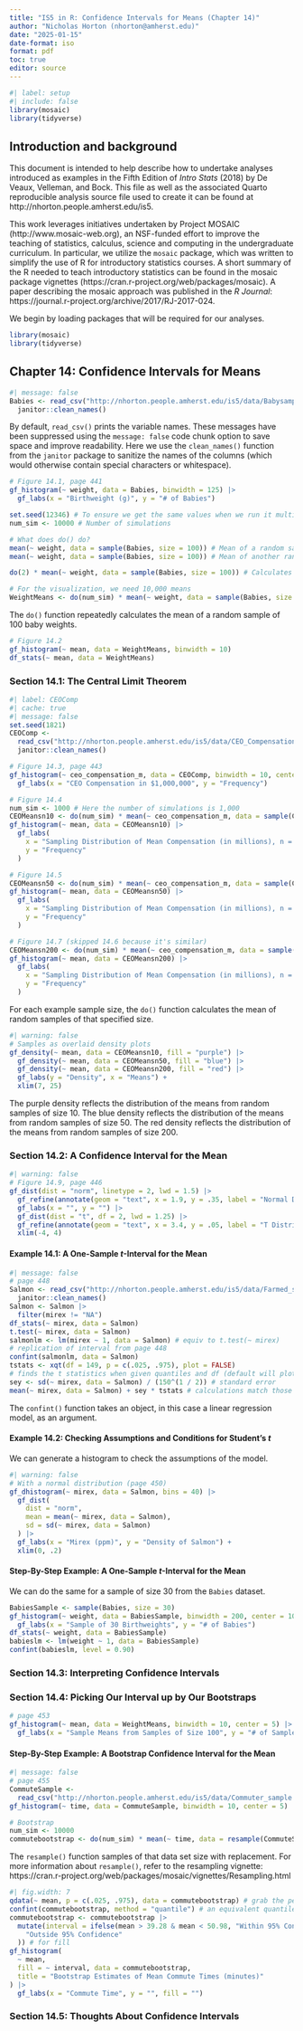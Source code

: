 ```yaml
---
title: "IS5 in R: Confidence Intervals for Means (Chapter 14)"
author: "Nicholas Horton (nhorton@amherst.edu)"
date: "2025-01-15"
date-format: iso
format: pdf
toc: true
editor: source
---
```


```r
#| label: setup
#| include: false
library(mosaic)   
library(tidyverse)
```


## Introduction and background 

This document is intended to help describe how to undertake analyses introduced as examples in the Fifth Edition of *Intro Stats* (2018) by De Veaux, Velleman, and Bock.
This file as well as the associated Quarto reproducible analysis source file used to create it can be found at http://nhorton.people.amherst.edu/is5.

This work leverages initiatives undertaken by Project MOSAIC (http://www.mosaic-web.org), an NSF-funded effort to improve the teaching of statistics, calculus, science and computing in the undergraduate curriculum.
In particular, we utilize the `mosaic` package, which was written to simplify the use of R for introductory statistics courses.
A short summary of the R needed to teach introductory statistics can be found in the mosaic package vignettes (https://cran.r-project.org/web/packages/mosaic).
A paper describing the mosaic approach was published in the *R Journal*: https://journal.r-project.org/archive/2017/RJ-2017-024.

We begin by loading packages that will be required for our analyses.

```r
library(mosaic)
library(tidyverse)
```


## Chapter 14: Confidence Intervals for Means

```r
#| message: false
Babies <- read_csv("http://nhorton.people.amherst.edu/is5/data/Babysamp_98.csv") |>
  janitor::clean_names()
```

By default, `read_csv()` prints the variable names.
These messages have been suppressed using the `message: false` code chunk option to save space and improve readability. 
Here we use the `clean_names()` function from the `janitor` package to sanitize the names of the columns (which would otherwise contain special characters or whitespace).   

```r
# Figure 14.1, page 441
gf_histogram(~ weight, data = Babies, binwidth = 125) |>
  gf_labs(x = "Birthweight (g)", y = "# of Babies")

set.seed(12346) # To ensure we get the same values when we run it multiple times
num_sim <- 10000 # Number of simulations

# What does do() do?
mean(~ weight, data = sample(Babies, size = 100)) # Mean of a random sample of 100
mean(~ weight, data = sample(Babies, size = 100)) # Mean of another random sample

do(2) * mean(~ weight, data = sample(Babies, size = 100)) # Calculates the mean twice

# For the visualization, we need 10,000 means
WeightMeans <- do(num_sim) * mean(~ weight, data = sample(Babies, size = 100))
```

The `do()` function repeatedly calculates the mean of a random sample of 100 baby weights. 

```r
# Figure 14.2
gf_histogram(~ mean, data = WeightMeans, binwidth = 10)
df_stats(~ mean, data = WeightMeans)
```

### Section 14.1: The Central Limit Theorem

```r
#| label: CEOComp
#| cache: true
#| message: false
set.seed(1821)
CEOComp <- 
  read_csv("http://nhorton.people.amherst.edu/is5/data/CEO_Compensation_2014.csv") |>
  janitor::clean_names()

# Figure 14.3, page 443
gf_histogram(~ ceo_compensation_m, data = CEOComp, binwidth = 10, center = 5) |>
  gf_labs(x = "CEO Compensation in $1,000,000", y = "Frequency")

# Figure 14.4
num_sim <- 1000 # Here the number of simulations is 1,000
CEOMeansn10 <- do(num_sim) * mean(~ ceo_compensation_m, data = sample(CEOComp, size = 10))
gf_histogram(~ mean, data = CEOMeansn10) |>
  gf_labs(
    x = "Sampling Distribution of Mean Compensation (in millions), n = 10", 
    y = "Frequency"
  )

# Figure 14.5
CEOMeansn50 <- do(num_sim) * mean(~ ceo_compensation_m, data = sample(CEOComp, size = 50))
gf_histogram(~ mean, data = CEOMeansn50) |>
  gf_labs(
    x = "Sampling Distribution of Mean Compensation (in millions), n = 50", 
    y = "Frequency"
  )

# Figure 14.7 (skipped 14.6 because it's similar)
CEOMeansn200 <- do(num_sim) * mean(~ ceo_compensation_m, data = sample(CEOComp, size = 200))
gf_histogram(~ mean, data = CEOMeansn200) |>
  gf_labs(
    x = "Sampling Distribution of Mean Compensation (in millions), n = 200", 
    y = "Frequency"
  )
```

For each example sample size, the `do()` function calculates the mean of random samples of that specified size.

```r
#| warning: false
# Samples as overlaid density plots
gf_density(~ mean, data = CEOMeansn10, fill = "purple") |>
  gf_density(~ mean, data = CEOMeansn50, fill = "blue") |>
  gf_density(~ mean, data = CEOMeansn200, fill = "red") |>
  gf_labs(y = "Density", x = "Means") +
  xlim(7, 25)
```

The purple density reflects the distribution of the means from random samples of size 10. The blue density reflects the distribution of the means from random samples of size 50. The red density reflects the distribution of the means from random samples of size 200.  

### Section 14.2: A Confidence Interval for the Mean

```r
#| warning: false
# Figure 14.9, page 446
gf_dist(dist = "norm", linetype = 2, lwd = 1.5) |>
  gf_refine(annotate(geom = "text", x = 1.9, y = .35, label = "Normal Distribution")) |>
  gf_labs(x = "", y = "") |>
  gf_dist(dist = "t", df = 2, lwd = 1.25) |>
  gf_refine(annotate(geom = "text", x = 3.4, y = .05, label = "T Distribution")) +
  xlim(-4, 4)
```

#### Example 14.1: A One-Sample *t*-Interval for the Mean

```r
#| message: false
# page 448
Salmon <- read_csv("http://nhorton.people.amherst.edu/is5/data/Farmed_salmon.csv") |>
  janitor::clean_names()
Salmon <- Salmon |>
  filter(mirex != "NA")
df_stats(~ mirex, data = Salmon)
t.test(~ mirex, data = Salmon)
salmonlm <- lm(mirex ~ 1, data = Salmon) # equiv to t.test(~ mirex)
# replication of interval from page 448
confint(salmonlm, data = Salmon)
tstats <- xqt(df = 149, p = c(.025, .975), plot = FALSE)
# finds the t statistics when given quantiles and df (default will plot a graph)
sey <- sd(~ mirex, data = Salmon) / (150^(1 / 2)) # standard error
mean(~ mirex, data = Salmon) + sey * tstats # calculations match those from confint
```

The `confint()` function takes an object, in this case a linear regression model, as an argument.  

#### Example 14.2: Checking Assumptions and Conditions for Student's *t*

We can generate a histogram to check the assumptions of the model.

```r
#| warning: false
# With a normal distribution (page 450)
gf_dhistogram(~ mirex, data = Salmon, bins = 40) |>
  gf_dist(
    dist = "norm", 
    mean = mean(~ mirex, data = Salmon), 
    sd = sd(~ mirex, data = Salmon)
  ) |>
  gf_labs(x = "Mirex (ppm)", y = "Density of Salmon") +
  xlim(0, .2)
```

#### Step-By-Step Example: A One-Sample *t*-Interval for the Mean

We can do the same for a sample of size 30 from the `Babies` dataset.

```r
BabiesSample <- sample(Babies, size = 30)
gf_histogram(~ weight, data = BabiesSample, binwidth = 200, center = 100) |>
  gf_labs(x = "Sample of 30 Birthweights", y = "# of Babies")
df_stats(~ weight, data = BabiesSample)
babieslm <- lm(weight ~ 1, data = BabiesSample)
confint(babieslm, level = 0.90)
```

### Section 14.3: Interpreting Confidence Intervals

### Section 14.4: Picking Our Interval up by Our Bootstraps

```r
# page 453
gf_histogram(~ mean, data = WeightMeans, binwidth = 10, center = 5) |>
  gf_labs(x = "Sample Means from Samples of Size 100", y = "# of Samples")
```

#### Step-By-Step Example: A Bootstrap Confidence Interval for the Mean

```r
#| message: false
# page 455
CommuteSample <- 
  read_csv("http://nhorton.people.amherst.edu/is5/data/Commuter_sample.csv")
gf_histogram(~ time, data = CommuteSample, binwidth = 10, center = 5)

# Bootstrap
num_sim <- 10000
commutebootstrap <- do(num_sim) * mean(~ time, data = resample(CommuteSample))
```

The `resample()` function samples of that data set size with replacement.
For more information about `resample()`, refer to the resampling vignette: https://cran.r-project.org/web/packages/mosaic/vignettes/Resampling.html


```r
#| fig.width: 7
qdata(~ mean, p = c(.025, .975), data = commutebootstrap) # grab the percentiles with qdata
confint(commutebootstrap, method = "quantile") # an equivalent quantile approach
commutebootstrap <- commutebootstrap |>
  mutate(interval = ifelse(mean > 39.28 & mean < 50.98, "Within 95% Confidence",
    "Outside 95% Confidence"
  )) # for fill
gf_histogram(
  ~ mean,
  fill = ~ interval, data = commutebootstrap,
  title = "Bootstrap Estimates of Mean Commute Times (minutes)"
) |>
  gf_labs(x = "Commute Time", y = "", fill = "")
```

### Section 14.5: Thoughts About Confidence Intervals
